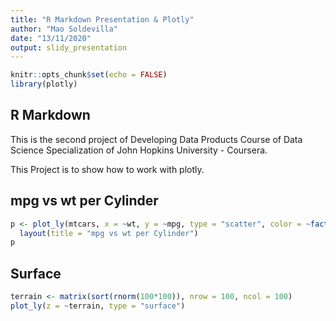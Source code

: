 ```yaml
---
title: "R Markdown Presentation & Plotly"
author: "Mao Soldevilla"
date: "13/11/2020"
output: slidy_presentation
---
```


```r
knitr::opts_chunk$set(echo = FALSE)
library(plotly)
```

## R Markdown

This is the second project of Developing Data Products Course of Data Science 
Specialization of John Hopkins University - Coursera.

This Project is to show how to work with plotly.


## mpg vs wt per Cylinder

```r
p <- plot_ly(mtcars, x = ~wt, y = ~mpg, type = "scatter", color = ~factor(cyl)) %>%
  layout(title = "mpg vs wt per Cylinder")
p
```

## Surface
```r
terrain <- matrix(sort(rnorm(100*100)), nrow = 100, ncol = 100)
plot_ly(z = ~terrain, type = "surface")
```

